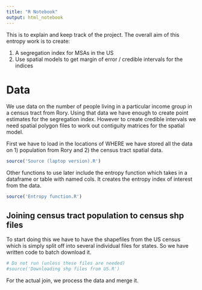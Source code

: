 ```yaml
---
title: "R Notebook"
output: html_notebook
---
```


This is to explain and keep track of the project. The overall aim of this entropy
work is to create:

1) A segregation index for MSAs in the US
2) Use spatial models to get margin of error / credible intervals for the indices

# Data
We use data on the number of people living in a particular income group in a 
census tract from Rory. Using that data we have enough to create point estimates
for the segregation index. However to create credible intervals we need spatial
polygon files to work out contiguity matrices for the spatial model.

First we have to load in the locations of WHERE we have stored all the data on
1) population from Rory and 2) the census tract spatial data.

```r
source('Source (laptop version).R')
```

Other functions to use later include the entropy function which takes in a 
dataframe or table with named cols. It creates the entropy index of interest from
the data.

```r
source('Entropy function.R')
```

##  Joining census tract population to census shp files

To start doing this we have to have the shapefiles from the US census which is
simply split off into several individual files for states. So we have written 
code to batch download it.

```r
# Do not run (unless these files are needed)
#source('Downloading shp files from US.R')
```

For the actual join, we process the data and merge it. 















